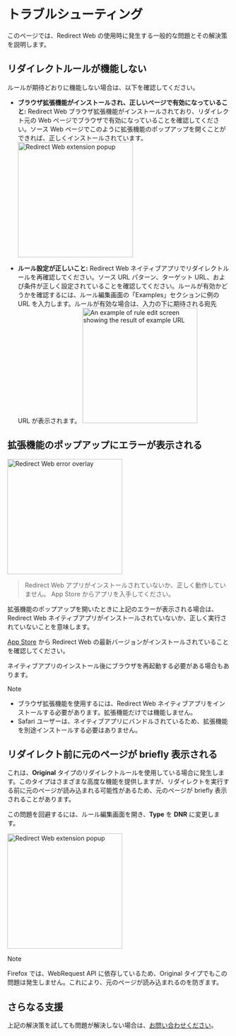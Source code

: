 
# トラブルシューティング

このページでは、Redirect Web の使用時に発生する一般的な問題とその解決策を説明します。

<TOCInline toc={toc} />

## リダイレクトルールが機能しない

ルールが期待どおりに機能しない場合は、以下を確認してください。

- **ブラウザ拡張機能がインストールされ、正しいページで有効になっていること:** Redirect Web ブラウザ拡張機能がインストールされており、リダイレクト元の Web ページでブラウザで有効になっていることを確認してください。ソース Web ページでこのように拡張機能のポップアップを開くことができれば、正しくインストールされています。
    <Image src={ExtensionPopup} alt="Redirect Web extension popup" width="260" hasShadow/>

- **ルール設定が正しいこと:** Redirect Web ネイティブアプリでリダイレクトルールを再確認してください。ソース URL パターン、ターゲット URL、および条件が正しく設定されていることを確認してください。ルールが有効かどうかを確認するには、ルール編集画面の「Examples」セクションに例の URL を入力します。ルールが有効な場合は、入力の下に期待される宛先 URL が表示されます。
    <Image src={RuleEditExampleResult} alt="An example of rule edit screen showing the result of example URL" width="260" hasShadow/>

## 拡張機能のポップアップにエラーが表示される

<Image src={ErrorOverlay} alt="Redirect Web error overlay" width="260" hasShadow hasRoundedCorners/>

> Redirect Web アプリがインストールされていないか、正しく動作していません。
> App Store からアプリを入手してください。

拡張機能のポップアップを開いたときに上記のエラーが表示される場合は、Redirect Web ネイティブアプリがインストールされていないか、正しく実行されていないことを意味します。

[App Store](https://apps.apple.com/app/id1571283503) から Redirect Web の最新バージョンがインストールされていることを確認してください。

ネイティブアプリのインストール後にブラウザを再起動する必要がある場合もあります。

> [!NOTE]
> * ブラウザ拡張機能を使用するには、Redirect Web ネイティブアプリをインストールする必要があります。拡張機能だけでは機能しません。
> * Safari ユーザーは、ネイティブアプリにバンドルされているため、拡張機能を別途インストールする必要はありません。

## リダイレクト前に元のページが briefly 表示される

これは、**Original** タイプのリダイレクトルールを使用している場合に発生します。このタイプはさまざまな高度な機能を提供しますが、リダイレクトを実行する前に元のページが読み込まれる可能性があるため、元のページが briefly 表示されることがあります。

この問題を回避するには、ルール編集画面を開き、**Type** を **DNR** に変更します。

<Image src={EditRuleDnr} alt="Redirect Web extension popup" height="260" hasShadow hasRoundedCorners/>

> [!NOTE]
> Firefox では、WebRequest API に依存しているため、Original タイプでもこの問題は発生しません。これにより、元のページが読み込まれるのを防ぎます。

## さらなる支援

上記の解決策を試しても問題が解決しない場合は、[お問い合わせください](/contact-us)。
